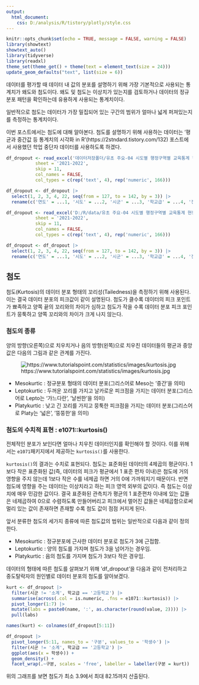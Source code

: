```yaml
---
output:
  html_document: 
    css: D:/analysis/R/tistory/plotly/style.css
---
```


```r
knitr::opts_chunk$set(echo = TRUE, message = FALSE, warning = FALSE)
library(showtext)
showtext_auto()
library(tidyverse)
library(readxl)
theme_set(theme_get() + theme(text = element_text(size = 24)))
update_geom_defaults("text", list(size = 6))
```

데이터를 평가할 때 데이터 내 값의 분포를 설명하기 위해 가장 기본적으로 사용되는 통계치가 왜도와 첨도이다. 왜도 및 첨도는 이상치가 있는지를 검토하거나 데이터의 정규 분포 패턴을 확인하는데 유용하게 사용되는 통계치이다. 

일반적으로 첨도는 데이터가 가장 밀집되어 있는 구간의 범위가 얼마나 넓게 퍼져있는지를 측정하는 통계치이다. 

이번 포스트에서는 첨도에 대해 알아본다. 첨도를 설명하기 위해 사용하는 데이터는 '평균과 중간값 등 통계치의 시각화 in R'(https://2stndard.tistory.com/132) 포스트에서 사용했던 학업 중단자 데이터를 사용하도록 하겠다. 

```r
df_dropout <- read_excel('데이터저장폴더/유초 주요-04 시도별 행정구역별 교육통계 현황_방통제외(1999-2022)_20220824y.xlsx', 
           sheet = '2021-2022',
           skip = 11, 
           col_names = FALSE, 
           col_types = c(rep('text', 4), rep('numeric', 166)))

df_dropout <- df_dropout |> 
  select(1, 2, 3, 4, 22, seq(from = 127, to = 142, by = 3)) |>
  rename(c('연도' = ...1, '시도' = ...2, '시군' = ...3, '학교급' = ...4, '전체학생수' = ...22, '학업중단자' = ...127, '유예' = ...130, '면제' = ...133, '자퇴' = ...136, '퇴학' = ...139, '제적' = ...142))

```

```r
df_dropout <- read_excel('D:/R/data/유초 주요-04 시도별 행정구역별 교육통계 현황_방통제외(1999-2022)_20220824y.xlsx', 
           sheet = '2021-2022',
           skip = 11, 
           col_names = FALSE, 
           col_types = c(rep('text', 4), rep('numeric', 166)))

df_dropout <- df_dropout |> 
  select(1, 2, 3, 4, 22, seq(from = 127, to = 142, by = 3)) |>
  rename(c('연도' = ...1, '시도' = ...2, '시군' = ...3, '학교급' = ...4, '전체학생수' = ...22, '학업중단자' = ...127, '유예' = ...130, '면제' = ...133, '자퇴' = ...136, '퇴학' = ...139, '제적' = ...142))

```

## 첨도

첨도(Kurtosis)의 데이터 분포 형태의 꼬리성(Tailedness)을 측정하기 위해 사용된다. 이는 결국 데이터 분포의 피크값이 같이 설명된다. 첨도가 클수록 데이터의 피크 포인트가 뾰족하고 양쪽 끝의 꼬리와의 차이가 심하고 첨도가 작을 수록 데이터 분포 피크 포인트가 뭉툭하고 양쪽 꼬리와의 차이가 크게 나지 않는다. 

### 첨도의 종류

양의 방향(오른쪽)으로 치우치거나 음의 방향(왼쪽)으로 치우친 데이터들의 평균과 중앙값은 다음의 그림과 같은 관계를 가진다. 

![https://www.tutorialspoint.com/statistics/images/kurtosis.jpg](kurtosis.jpg)

-   Mesokurtic : 정규분포 형태의 데이터 분포(그리스어로 Meso는 '중간'을 의미)
-   Leptokurtic : 두꺼운 꼬리를 가지고 날카로운 피크점을 가지는 데이터 분포(그리스어로 Lepto는 '가느다란', '날씬한'을 의미)
-   Platykurtic : 낮고 긴 꼬리를 가지고 뭉툭한 피크점을 가지는 데이터 분포(그리스어로 Platy는 '넓은', '뚱뚱한'을 의미)

### 첨도의 수치적 표현 : e1071::kurtosis()

전체적인 분포가 보인다면 얼마나 치우친 데이터인지를 확인해야 할 것이다. 이를 위해서는 `e1071`패키지에서 제공하는 `kurtosis()`를 사용한다.   

`kurtosis()`의 결과는 수치로 표현되다. 첨도는 표준화된 데이터의 4제곱의 평균이다. 1보다 작은 표준화된 값(즉, 데이터의 피크가 평균에서 1 표준 편차 이내)은 첨도에 거의 영향을 주지 않는데 1보다 작은 수를 네제곱 하면 거의 0에 가까워지기 때문이다. 반면 첨도에 영향을 주는 데이터는 이상치라고 하는 피크 영역 외부의 값이다. 즉 첨도는 이상치에 매우 민감한 값이다. 결국 표준화된 관측치가 평균의 1 표준편차 이내에 있는 값들은 네제곱하여 0으로 수렴하도록 만들어버리고 피크에서 멀어진 값들은 네제곱함으로써 멀리 있는 값이 존재하면 존재할 수록 첨도 값이 점점 커지게 된다.

앞서 분류한 첨도의 세가지 종류에 따른 첨도값의 범위는 일반적으로 다음과 같이 정의한다. 

-   Mesokurtic : 정규분포에 근사한 데이터 분포로 첨도가 3에 근접함.
-   Leptokurtic : 양의 첨도를 가지며 첨도가 3을 넘어가는 경우임.
-   Platykurtic : 음의 첨도를 가지며 첨도가 3보다 작은 경우임. 

데이터의 형태에 따른 첨도를 살펴보기 위해 'df_dropout'을 다음과 같이 전처리하고 중도탈락자의 원인별로 데이터 분포의 첨도를 알아보겠다.

```r
kurt <- df_dropout |>
  filter(시군 != '소계', 학교급 == '고등학교') |>
  summarise(across(.col = is.numeric, .fns = e1071::kurtosis)) |>
  pivot_longer(1:7) |>
  mutate(labs = paste0(name, ':', as.character(round(value, 2)))) |>
  pull(labs)

names(kurt) <- colnames(df_dropout[5:11])

df_dropout |>
  pivot_longer(5:11, names_to = '구분', values_to = '학생수') |>
  filter(시군 != '소계', 학교급 == '고등학교') |>
  ggplot(aes(x = 학생수)) +
  geom_density() +
  facet_wrap(.~구분, scales = 'free', labeller = labeller(구분 = kurt))

```

위의 그래프를 보면 첨도가 최소 3.9에서 최대 82.15까지 산출된다.  










